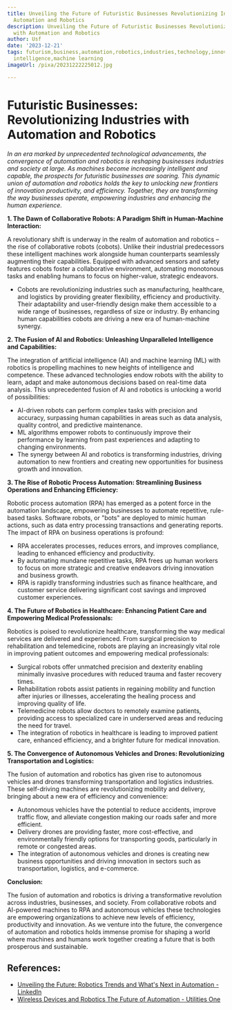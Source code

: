 ```yaml
---
title: Unveiling the Future of Futuristic Businesses Revolutionizing Industries with
  Automation and Robotics
description: Unveiling the Future of Futuristic Businesses Revolutionizing Industries
  with Automation and Robotics
author: Usf
date: '2023-12-21'
tags: futurism,business,automation,robotics,industries,technology,innovation,disruption,artificial
  intelligence,machine learning
imageUrl: /pixa/20231222225012.jpg

---
```

# Futuristic Businesses: Revolutionizing Industries with  Automation and Robotics

*In an era  marked by unprecedented technological advancements, the convergence of automation and robotics is reshaping businesses industries and society at large. As machines become increasingly intelligent and capable, the prospects for  futuristic businesses are soaring. This dynamic union of automation and robotics holds the key  to unlocking new frontiers of innovation productivity, and efficiency. Together, they are transforming the way businesses operate, empowering industries and enhancing the human  experience.*

**1. The Dawn  of Collaborative Robots: A Paradigm Shift in Human-Machine  Interaction:**

A revolutionary shift is underway in the realm of automation and robotics – the rise of collaborative  robots (cobots). Unlike their industrial predecessors these intelligent  machines work alongside human counterparts  seamlessly augmenting their capabilities. Equipped with advanced sensors and  safety features cobots foster a collaborative  environment,  automating monotonous tasks and  enabling humans to  focus on higher-value, strategic endeavors.

* Cobots are revolutionizing industries such as manufacturing, healthcare,  and logistics by providing greater flexibility, efficiency and productivity. Their adaptability and user-friendly design make them accessible to a  wide range of businesses, regardless of size or industry. By enhancing human capabilities cobots are  driving a new era of human-machine synergy.

**2. The  Fusion of AI  and Robotics: Unleashing Unparalleled Intelligence and Capabilities:**

The integration of artificial intelligence (AI) and  machine learning (ML)  with robotics is propelling machines to new heights of intelligence and competence. These advanced technologies endow robots with  the ability  to learn, adapt and make autonomous  decisions based on  real-time data analysis. This unprecedented fusion of AI and robotics is unlocking  a world of  possibilities:

* AI-driven robots can perform complex tasks with precision and accuracy, surpassing human capabilities in areas such as data analysis,  quality control, and predictive maintenance.
* ML algorithms empower robots  to continuously improve their performance by learning from  past experiences and adapting to changing environments.
* The synergy between AI and  robotics is transforming industries, driving automation  to new frontiers and creating new opportunities for business  growth and innovation.

**3.  The Rise of Robotic Process Automation: Streamlining Business Operations and Enhancing Efficiency:**

Robotic process automation (RPA) has emerged as a  potent force in the automation landscape, empowering businesses  to  automate repetitive, rule-based tasks. Software robots, or "bots" are deployed to mimic human actions, such as data entry processing transactions and  generating  reports. The impact  of RPA on  business operations is profound:

* RPA accelerates processes, reduces errors, and improves compliance, leading to enhanced efficiency and productivity.
* By automating mundane repetitive tasks, RPA  frees up human workers to focus on more strategic and creative endeavors driving innovation and business growth.
*  RPA is rapidly transforming industries such as finance healthcare, and customer service delivering  significant cost savings and improved customer experiences.

**4. The Future of Robotics in Healthcare: Enhancing  Patient Care and Empowering  Medical Professionals:**

Robotics is poised to  revolutionize healthcare, transforming the  way  medical services are  delivered and experienced. From surgical precision to rehabilitation and telemedicine, robots are  playing  an increasingly vital role in improving patient  outcomes and empowering medical professionals:

* Surgical robots offer unmatched precision and dexterity enabling minimally invasive procedures with reduced trauma and faster recovery times.
* Rehabilitation robots assist patients in regaining mobility and function after injuries or  illnesses, accelerating the healing process and improving quality  of life.
* Telemedicine robots allow doctors to remotely examine patients, providing access to specialized care in underserved areas  and reducing the need for travel.
* The integration of robotics in healthcare  is leading to improved patient care, enhanced efficiency, and a brighter  future for medical  innovation.

**5. The Convergence of Autonomous Vehicles and Drones: Revolutionizing Transportation and Logistics:**

The fusion  of automation and robotics has given  rise to autonomous vehicles and drones transforming transportation and logistics industries.  These self-driving machines are revolutionizing mobility and delivery, bringing about a  new  era of efficiency and convenience:

* Autonomous vehicles  have the potential to reduce accidents, improve traffic flow,  and alleviate congestion making our roads safer and more efficient.
* Delivery drones  are providing faster, more cost-effective,  and environmentally friendly options for transporting goods, particularly in remote or congested areas.
* The  integration of autonomous vehicles and drones is creating new  business opportunities and driving innovation in sectors such as transportation, logistics, and e-commerce.

**Conclusion:**

The fusion of automation and robotics is driving a transformative revolution across industries,  businesses, and society. From collaborative robots and AI-powered  machines to RPA and autonomous vehicles these technologies are empowering organizations to  achieve new levels of efficiency, productivity and innovation. As we venture  into the future, the convergence of automation and robotics holds immense promise for shaping a world where machines and humans work together creating a future that is both prosperous and sustainable.

## References:
- [Unveiling the Future: Robotics Trends and What's Next in Automation - LinkedIn](https://www.linkedin.com/pulse/unveiling-future-robotics-trends-whats-next-automation-boldawards-05euc)
- [Wireless Devices and Robotics The Future of Automation - Utilities One](https://utilitiesone.com/wireless-devices-and-robotics-the-future-of-automation)
